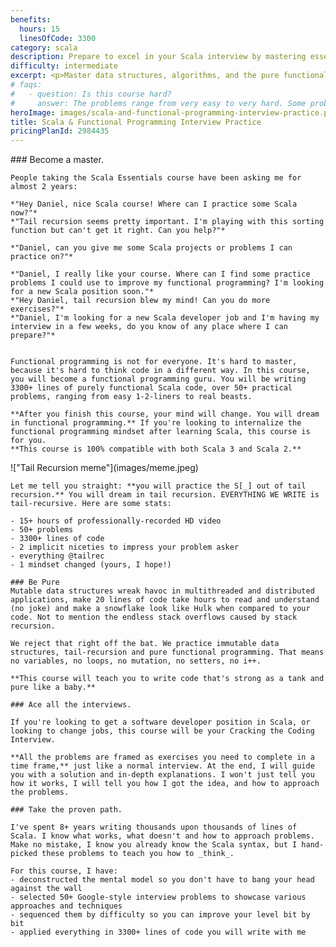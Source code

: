 ```yaml
---
benefits:
  hours: 15
  linesOfCode: 3300
category: scala
description: Prepare to excel in your Scala interview by mastering essential data structures, algorithms, and the core principles of functional programming with Scala. Our comprehensive course equips you with the skills and mindset needed to tackle technical challenges and impress interviewers. Gain a deep understanding of Scala's powerful features and build the confidence to succeed in your career transition or advancement.
difficulty: intermediate
excerpt: <p>Master data structures, algorithms, and the pure functional programming mindset with Scala to ace your Scala interview</p>
# faqs:
#   - question: Is this course hard?
#     answer: The problems range from very easy to very hard. Some problems will take 5 minutes and 2 lines of code, some problems might take hours to figure out by yourself.
heroImage: images/scala-and-functional-programming-interview-practice.png
title: Scala & Functional Programming Interview Practice
pricingPlanId: 2984435
---
```



<CourseLayout>
  <Fragment slot="goal">
    ### Become a master.

    People taking the Scala Essentials course have been asking me for almost 2 years:

    *"Hey Daniel, nice Scala course! Where can I practice some Scala now?"*
    *"Tail recursion seems pretty important. I'm playing with this sorting function but can't get it right. Can you help?"*

    *"Daniel, can you give me some Scala projects or problems I can practice on?"*

    *"Daniel, I really like your course. Where can I find some practice problems I could use to improve my functional programming? I'm looking for a new Scala position soon."*
    *"Hey Daniel, tail recursion blew my mind! Can you do more exercises?"*
    *"Daniel, I'm looking for a new Scala developer job and I'm having my interview in a few weeks, do you know of any place where I can prepare?"*


    Functional programming is not for everyone. It's hard to master, because it's hard to think code in a different way. In this course, you will become a functional programming guru. You will be writing 3300+ lines of purely functional Scala code, over 50+ practical problems, ranging from easy 1-2-liners to real beasts.

    **After you finish this course, your mind will change. You will dream in functional programming.** If you're looking to internalize the functional programming mindset after learning Scala, this course is for you.
    **This course is 100% compatible with both Scala 3 and Scala 2.**

  </Fragment>
  <Fragment slot="skills">
    !["Tail Recursion meme"](images/meme.jpeg)

    Let me tell you straight: **you will practice the S[_] out of tail recursion.** You will dream in tail recursion. EVERYTHING WE WRITE is tail-recursive. Here are some stats:

    - 15+ hours of professionally-recorded HD video
    - 50+ problems
    - 3300+ lines of code
    - 2 implicit niceties to impress your problem asker
    - everything @tailrec
    - 1 mindset changed (yours, I hope!)

    ### Be Pure
    Mutable data structures wreak havoc in multithreaded and distributed applications, make 20 lines of code take hours to read and understand (no joke) and make a snowflake look like Hulk when compared to your code. Not to mention the endless stack overflows caused by stack recursion.

    We reject that right off the bat. We practice immutable data structures, tail-recursion and pure functional programming. That means no variables, no loops, no mutation, no setters, no i++.

    **This course will teach you to write code that's strong as a tank and pure like a baby.**

    ### Ace all the interviews.

    If you're looking to get a software developer position in Scala, or looking to change jobs, this course will be your Cracking the Coding Interview.

    **All the problems are framed as exercises you need to complete in a time frame,** just like a normal interview. At the end, I will guide you with a solution and in-depth explanations. I won't just tell you how it works, I will tell you how I got the idea, and how to approach the problems.

    ### Take the proven path.

    I've spent 8+ years writing thousands upon thousands of lines of Scala. I know what works, what doesn't and how to approach problems. Make no mistake, I know you already know the Scala syntax, but I hand-picked these problems to teach you how to _think_.

    For this course, I have:
    - deconstructed the mental model so you don't have to bang your head against the wall
    - selected 50+ Google-style interview problems to showcase various approaches and techniques
    - sequenced them by difficulty so you can improve your level bit by bit
    - applied everything in 3300+ lines of code you will write with me

  </Fragment>
</CourseLayout>
